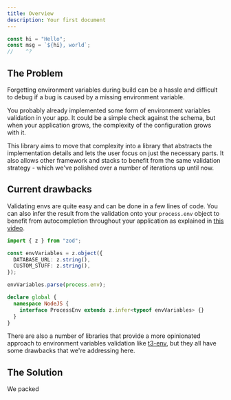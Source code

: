 ```yaml
---
title: Overview
description: Your first document
---
```


```js
const hi = "Hello";
const msg = `${hi}, world`;
//    ^?
```

## The Problem

Forgetting environment variables during build can be a hassle and difficult to debug if a bug is caused by a missing environment variable.

You probably already implemented some form of environment variables validation in your app. It could be a simple check against the schema, but when your application grows, the complexity of the configuration grows with it.

This library aims to move that complexity into a library that abstracts the implementation details and lets the user focus on just the necessary parts. It also allows other framework and stacks to benefit from the same validation strategy - which we've polished over a number of iterations up until now.

## Current drawbacks

Validating envs are quite easy and can be done in a few lines of code. You can also infer the result from the validation onto your `process.env` object to benefit from autocompletion throughout your application as explained in [this video](https://www.youtube.com/watch?v=q1im-hMlKhM).

```ts
import { z } from "zod";

const envVariables = z.object({
  DATABASE_URL: z.string(),
  CUSTOM_STUFF: z.string(),
});

envVariables.parse(process.env);

declare global {
  namespace NodeJS {
    interface ProcessEnv extends z.infer<typeof envVariables> {}
  }
}
```

There are also a number of libraries that provide a more opinionated approach to environment variables validation like [t3-env](https://github.com/t3-oss/t3-env), but they all have some drawbacks that we're addressing here.

## The Solution

We packed
